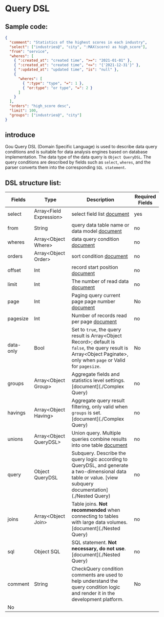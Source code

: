 # Query DSL

## Sample code:

<Detail title="View source code">

```json
{
  "comment": "Statistics of the highest scores in each industry",
  "select": ["industries@", "city", ":MAX(score) as high_score"],
  "from": "service",
  "wheres": [
    { ":created_at": "created time", ">=": "2021-01-01" },
    { ":created_at": "created time", "<=": "{'2021-12-31'}" },
    { ":updated_at": "updated time", "is": "null" },
    {
      "wheres": [
        { ":type": "type", "=": 1 },
        { "or:type": "or type", "=": 2 }
      ]
    }
  ],
  "orders": "high_score desc",
  "limit": 100,
  "groups": ["industries@", "city"]
}
```

</Detail>

## introduce

Gou Query DSL (Domain Specific Language) is used to describe data query conditions and is suitable for data analysis engines based on database implementation.
The data type of the data query is `Object QueryDSL`. The query conditions are described by fields such as `select`, `wheres`, and the parser converts them into the corresponding `SQL statement`.

## DSL structure list:

| Fields    | Type                      | Description                                                                                                                                                            | Required Fields |
| --------- | ------------------------- | ---------------------------------------------------------------------------------------------------------------------------------------------------------------------- | --------------- |
| select    | Array\<Field Expression\> | select field list [document](./Query)                                                                                                                                  | yes             |
| from      | String                    | query data table name or data model [document](./Query)                                                                                                                | no              |
| wheres    | Array\<Object Where\>     | data query condition [document](./Query)                                                                                                                               | no              |
| orders    | Array\<Object Order\>     | sort condition [document](./Sort)                                                                                                                                      | no              |
| offset    | Int                       | record start position [document](./Query)                                                                                                                              | no              |
| limit     | Int                       | The number of read data [document](./Query)                                                                                                                            | no              |
| page      | Int                       | Paging query current page page number [document](./Query)                                                                                                              | No              |
| pagesize  | Int                       | Number of records read per page [document](./Query)                                                                                                                    | no              |
| data-only | Bool                      | Set to `true`, the query result is Array\<Object Record\>; default is `false`, the query result is Array\<Object Paginate\>, only when `page` or Valid for `pagesize`. | No              |
| groups    | Array\<Object Group\>     | Aggregate fields and statistics level settings. [document](./Complex Query)                                                                                            | no              |
| havings   | Array\<Object Having\>    | Aggregate query result filtering, only valid when `groups` is set. [document](./Complex Query)                                                                         | no              |
| unions    | Array\<Object QueryDSL\>  | Union query. Multiple queries combine results into one table [document](./Join)                                                                                        | no              |
| query     | Object QueryDSL           | Subquery. Describe the query logic according to QueryDSL, and generate a two-dimensional data table or value. [view subquery documentation](./Nested Query)            | no              |
| joins     | Array\<Object Join\>      | Table joins. **Not recommended** when connecting to tables with large data volumes. [document](./Nested Query)                                                         | no              |
| sql       | Object SQL                | SQL statement. **Not necessary, do not use**. [document](./Nested Query)                                                                                               | no              |
| comment   | String                    | CheckQuery condition comments are used to help understand the query condition logic and render it in the development platform.                                         | No              |
| No        |

<Div style={{ display: "flex", justifyContent: "right" }}>

  <Link type="next" title="Basic Usage" link="Manual/Query DSL/Basic Usage"></Link>
</Div>
